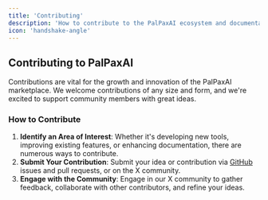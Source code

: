 ```yaml
---
title: 'Contributing'
description: 'How to contribute to the PalPaxAI ecosystem and documentation.'
icon: 'handshake-angle'
---
```


## Contributing to PalPaxAI

Contributions are vital for the growth and innovation of the PalPaxAI marketplace. We welcome contributions of any size and form, and we're excited to support community members with great ideas.

### How to Contribute

1. **Identify an Area of Interest**: Whether it's developing new tools, improving existing features, or enhancing documentation, there are numerous ways to contribute.
2. **Submit Your Contribution**: Submit your idea or contribution via [GitHub](https://github.com/PalPaxAI) issues and pull requests, or on the X community.
3. **Engage with the Community**: Engage in our X community to gather feedback, collaborate with other contributors, and refine your ideas.


